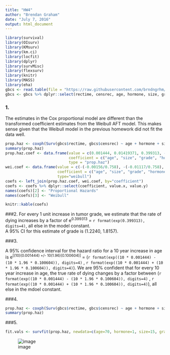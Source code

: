 ```yaml
---
title: "HW4"
author: "Brendan Graham"
date: "July 7, 2016"
output: html_document
---
```


```r
library(survival)
library(OIsurv)
library(KMsurv)
library(km.ci)
library(locfit)
library(dplyr)
library(survMisc)
library(flexsurv)
library(knitr)
library(MASS)
library(eha)
gbcs <- read.table(file = "https://raw.githubusercontent.com/brndngrhm/survival_analysis/master/data/gbcs.txt", header = T, stringsAsFactors = F)
gbcs <- gbcs %>% dplyr::select(rectime, censrec, age, hormone, size, grade)

```

### 1.
The estimates in the Cox proportional model are different than the transformed coefficient estimates from the Weibull AFT model. This makes sense given that the Weibull model in the previous homework did not fit the data well.  
```r
prop.haz <- coxph(Surv(gbcs$rectime, gbcs$censrec) ~ age + hormone + size + grade, data=gbcs, ties="breslow")
summary(prop.haz)
prop.haz.coef <- data.frame(value = c(0.001444, 0.01419371, 0.399313, -0.33928886 ),
                            coefficient = c("age", "size", "grade", "hormone"), 
                            type = "prop.haz")
wei.coef <- data.frame(value = c(-(-0.00156/0.758), -(-0.01117/0.758), -(-0.31116/0.758), -(0.28084/0.758)),
                       coefficient = c("age", "size", "grade", "hormone"), 
                       type="weibull")
coefs <- left_join(prop.haz.coef, wei.coef, by="coefficient")
coefs <- coefs %>% dplyr::select(coefficient, value.x, value.y)
names(coefs)[2] <- "Proportional Hazards"
names(coefs)[3] <- "Weibull"

knitr::kable(coefs)
```

###2.
For every 1 unit increase in tumor grade, we estimate that the rate of dying increases by a factor of e^0.399313^ = `r format(exp(0.399313), digits=4)`, all else in the model constant.  
A 95% CI for this estimate of grade is (1.2240, 1.8157).


###3.

A 95% confidence interval for the hazard ratio for a 10 year increase in age is e^[(10)(0.001444) +/- 10(1.96)(0.100604)]^ = (`r format(exp((10 * 0.001444) - (10 * 1.96 * 0.100604)), digits=4)` , 
`r format(exp((10 * 0.001444) + (10 * 1.96 * 0.100604)), digits=4)`). We are 95% confident that for every 10 year increase in age, the true rate of dying changes by a factor between (`r format(exp((10 * 0.001444) - (10 * 1.96 * 0.100604)), digits=4)` , 
`r format(exp((10 * 0.001444) + (10 * 1.96 * 0.100604)), digits=4)`), all else in the mdoel constant.

###4.
```r
prop.haz <- coxph(Surv(gbcs$rectime, gbcs$censrec) ~ age + hormone + size + factor(grade), data=gbcs, ties="breslow")
summary(prop.haz)

```

###5.
```r
fit.vals <- survfit(prop.haz, newdata=c(age=70, hormone=1, size=15, grade=2))

```

![image](~survival_analysis/hw/hw4_num5.png)
